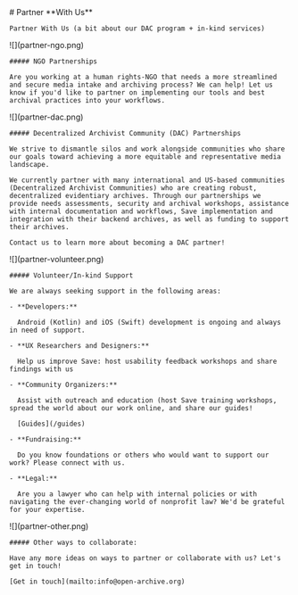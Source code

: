 
<HeaderSection>
    # Partner **With Us**

    Partner With Us (a bit about our DAC program + in-kind services)

</HeaderSection>
<OpportunitySection>
  <OpportunityItem>
    ![](partner-ngo.png)

    ##### NGO Partnerships

    Are you working at a human rights-NGO that needs a more streamlined and secure media intake and archiving process? We can help! Let us know if you'd like to partner on implementing our tools and best archival practices into your workflows.

  </OpportunityItem>
  <OpportunityItem>
    ![](partner-dac.png)

    ##### Decentralized Archivist Community (DAC) Partnerships

    We strive to dismantle silos and work alongside communities who share our goals toward achieving a more equitable and representative media landscape.

    We currently partner with many international and US-based communities (Decentralized Archivist Communities) who are creating robust, decentralized evidentiary archives. Through our partnerships we provide needs assessments, security and archival workshops, assistance with internal documentation and workflows, Save implementation and integration with their backend archives, as well as funding to support their archives.

    Contact us to learn more about becoming a DAC partner!

  </OpportunityItem>
  <OpportunityItem>
    ![](partner-volunteer.png)

    ##### Volunteer/In-kind Support

    We are always seeking support in the following areas:

    - **Developers:**

      Android (Kotlin) and iOS (Swift) development is ongoing and always in need of support.

    - **UX Researchers and Designers:**

      Help us improve Save: host usability feedback workshops and share findings with us

    - **Community Organizers:**

      Assist with outreach and education (host Save training workshops, spread the world about our work online, and share our guides!

      [Guides](/guides)

    - **Fundraising:**

      Do you know foundations or others who would want to support our work? Please connect with us.

    - **Legal:**

      Are you a lawyer who can help with internal policies or with navigating the ever-changing world of nonprofit law? We'd be grateful for your expertise.

  </OpportunityItem>
  <OpportunityItem>
    ![](partner-other.png)
    
    ##### Other ways to collaborate:

    Have any more ideas on ways to partner or collaborate with us? Let's get in touch!

    [Get in touch](mailto:info@open-archive.org)

  </OpportunityItem>
</OpportunitySection>
